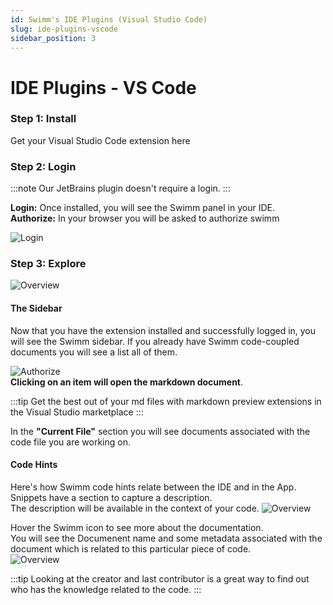 ```yaml
---
id: Swimm's IDE Plugins (Visual Studio Code)
slug: ide-plugins-vscode
sidebar_position: 3
---
```


# IDE Plugins - VS Code

### Step 1: Install
Get your Visual Studio Code extension <Link href="https://marketplace.visualstudio.com/items?itemName=Swimm.swimm">here</Link>


### Step 2: Login
:::note 
Our JetBrains plugin doesn't require a login. 
:::

**Login:** Once installed, you will see the Swimm panel in your IDE.<br/>
**Authorize:** In your browser you will be asked to authorize swimm

![Login](../../static/img/vscode-login.png)

### Step 3: Explore
![Overview](../../static/img/vscode-overview.png)

#### The Sidebar
Now that you have the extension installed and successfully logged in, 
you will see the Swimm sidebar. If you already have Swimm code-coupled documents you will see a list all of them.

![Authorize](../../static/img/vscode-panel.png)<br/>
**Clicking on an item will open the markdown document**.

:::tip
Get the best out of your md files with markdown preview extensions in the Visual Studio marketplace
:::

In the **"Current File"** section you will see documents associated with the code file you are working on.

#### Code Hints

Here's how Swimm code hints relate between the IDE and in the App. <br/>
Snippets have a section to capture a description. <br/>
The description will be available in the context of your code.
![Overview](../../static/img/code-comments.png)

Hover the Swimm icon to see more about the documentation.<br/>
You will see the Documenent name and some metadata associated with the document which is related to this particular piece of code.<br/>
![Overview](../../static/img/icon-hover.png)

:::tip
Looking at the creator and last contributor is a great way to find out who has the knowledge related to the code.
:::
